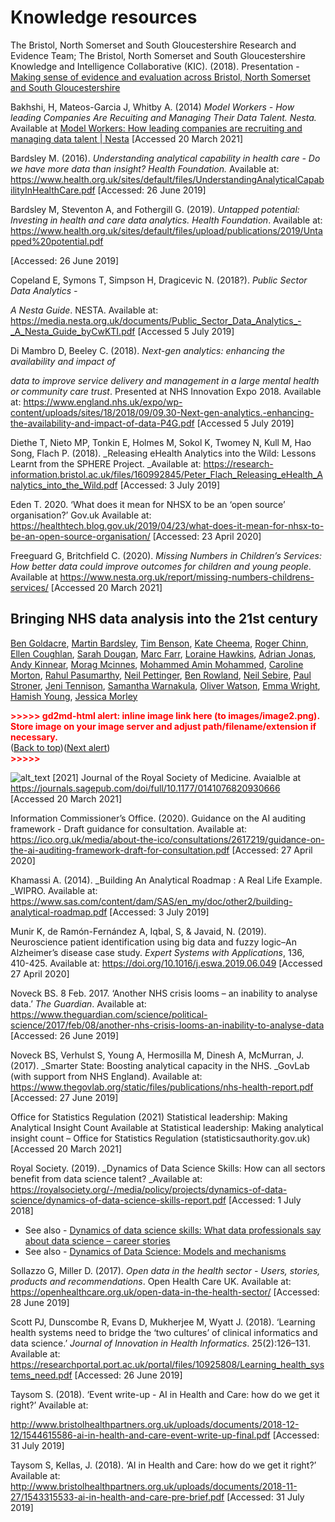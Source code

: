 # Knowledge resources 

The Bristol, North Somerset and South Gloucestershire Research and Evidence Team; The Bristol, North Somerset and South Gloucestershire Knowledge and Intelligence Collaborative (KIC). (2018). Presentation - [Making sense of evidence and evaluation across Bristol, North Somerset and South Gloucestershire](http://www.apcrc.nhs.uk/seminars/presentations/april2018.pptx)

Bakhshi, H, Mateos-Garcia J, Whitby A. (2014) _Model Workers - How leading Companies Are Recuiting and Managing Their Data Talent. Nesta._ Available at [Model Workers: How leading companies are recruiting and managing data talent | Nesta](https://www.nesta.org.uk/report/model-workers-how-leading-companies-are-recruiting-and-managing-data-talent/) [Accessed 20 March 2021]

Bardsley M. (2016). _Understanding analytical capability in health care - Do we have more data than insight? Health Foundation._ Available at: [https://www.health.org.uk/sites/default/files/UnderstandingAnalyticalCapabilityInHealthCare.pdf](https://www.health.org.uk/sites/default/files/UnderstandingAnalyticalCapabilityInHealthCare.pdf) [Accessed: 26 June 2019]

Bardsley M, Steventon A, and Fothergill G. (2019). _Untapped potential: Investing in health and care data analytics. Health Foundation_. Available at:  [https://www.health.org.uk/sites/default/files/upload/publications/2019/Untapped%20potential.pdf](https://www.health.org.uk/sites/default/files/upload/publications/2019/Untapped%20potential.pdf)

[Accessed: 26 June 2019]

Copeland E, Symons T, Simpson H, Dragicevic N. (2018?).  _Public Sector Data Analytics - _

_A Nesta Guide_. NESTA. Available at: [https://media.nesta.org.uk/documents/Public_Sector_Data_Analytics_-_A_Nesta_Guide_byCwKTI.pdf](https://media.nesta.org.uk/documents/Public_Sector_Data_Analytics_-_A_Nesta_Guide_byCwKTI.pdf) [Accessed 5 July 2019]

Di Mambro D, Beeley C. (2018).  _Next-gen analytics: enhancing the availability and impact of_

_data to improve service delivery and management in a large mental health or community care trust_. Presented at NHS Innovation Expo 2018. Available at: [https://www.england.nhs.uk/expo/wp-content/uploads/sites/18/2018/09/09.30-Next-gen-analytics.-enhancing-the-availability-and-impact-of-data-P4G.pdf](https://www.england.nhs.uk/expo/wp-content/uploads/sites/18/2018/09/09.30-Next-gen-analytics.-enhancing-the-availability-and-impact-of-data-P4G.pdf) [Accessed 5 July 2019]

Diethe T, Nieto MP, Tonkin E, Holmes M, Sokol K, Twomey N, Kull M, Hao Song, Flach P.  (2018). _Releasing eHealth Analytics into the Wild: Lessons Learnt from the SPHERE Project. _Available at: [https://research-information.bristol.ac.uk/files/160992845/Peter_Flach_Releasing_eHealth_Analytics_into_the_Wild.pdf](https://research-information.bristol.ac.uk/files/160992845/Peter_Flach_Releasing_eHealth_Analytics_into_the_Wild.pdf) [Accessed: 3 July 2019]

Eden T. 2020. ‘What does it mean for NHSX to be an ‘open source’ organisation?’ Gov.uk Available at: [https://healthtech.blog.gov.uk/2019/04/23/what-does-it-mean-for-nhsx-to-be-an-open-source-organisation/](https://healthtech.blog.gov.uk/2019/04/23/what-does-it-mean-for-nhsx-to-be-an-open-source-organisation/) [Accessed: 23 April 2020]

Freeguard G, Britchfield C. (2020). _Missing Numbers in Children’s Services: How better data could improve outcomes for children and young people_. Available at [https://www.nesta.org.uk/report/missing-numbers-childrens-services/](https://www.nesta.org.uk/report/missing-numbers-childrens-services/for children and young peopleata could improve outcomes for children and young people) [Accessed 20 March 2021]


## Bringing NHS data analysis into the 21st century

[Ben Goldacre](https://journals.sagepub.com/doi/full/10.1177/0141076820930666), [Martin Bardsley](https://journals.sagepub.com/doi/full/10.1177/0141076820930666), [Tim Benson](https://journals.sagepub.com/doi/full/10.1177/0141076820930666), [Kate Cheema](https://journals.sagepub.com/doi/full/10.1177/0141076820930666), [Roger Chinn](https://journals.sagepub.com/doi/full/10.1177/0141076820930666), [Ellen Coughlan](https://journals.sagepub.com/doi/full/10.1177/0141076820930666), [Sarah Dougan](https://journals.sagepub.com/doi/full/10.1177/0141076820930666), [Marc Farr](https://journals.sagepub.com/doi/full/10.1177/0141076820930666), [Loraine Hawkins](https://journals.sagepub.com/doi/full/10.1177/0141076820930666), [Adrian Jonas](https://journals.sagepub.com/doi/full/10.1177/0141076820930666), [Andy Kinnear](https://journals.sagepub.com/doi/full/10.1177/0141076820930666), [Morag Mcinnes](https://journals.sagepub.com/doi/full/10.1177/0141076820930666), [Mohammed Amin Mohammed](https://journals.sagepub.com/doi/full/10.1177/0141076820930666), [Caroline Morton](https://journals.sagepub.com/doi/full/10.1177/0141076820930666), [Rahul Pasumarthy](https://journals.sagepub.com/doi/full/10.1177/0141076820930666), [Neil Pettinger](https://journals.sagepub.com/doi/full/10.1177/0141076820930666), [Ben Rowland](https://journals.sagepub.com/doi/full/10.1177/0141076820930666), [Neil Sebire](https://journals.sagepub.com/doi/full/10.1177/0141076820930666), [Paul Stroner](https://journals.sagepub.com/doi/full/10.1177/0141076820930666), [Jeni Tennison](https://journals.sagepub.com/doi/full/10.1177/0141076820930666), [Samantha Warnakula](https://journals.sagepub.com/doi/full/10.1177/0141076820930666), [Oliver Watson](https://journals.sagepub.com/doi/full/10.1177/0141076820930666), [Emma Wright](https://journals.sagepub.com/doi/full/10.1177/0141076820930666), [Hamish Young](https://journals.sagepub.com/doi/full/10.1177/0141076820930666), [Jessica Morley](https://journals.sagepub.com/doi/full/10.1177/0141076820930666)

<p id="gdcalert2" ><span style="color: red; font-weight: bold">>>>>>  gd2md-html alert: inline image link here (to images/image2.png). Store image on your image server and adjust path/filename/extension if necessary. </span><br>(<a href="#">Back to top</a>)(<a href="#gdcalert3">Next alert</a>)<br><span style="color: red; font-weight: bold">>>>>> </span></p>


![alt_text](images/image2.png "image_tooltip")
 [2021] Journal of the Royal Society of Medicine. Avaialble at [https://journals.sagepub.com/doi/full/10.1177/0141076820930666](https://journals.sagepub.com/doi/full/10.1177/0141076820930666) [Accessed 20 March 2021]

Information Commissioner’s Office. (2020). Guidance on the AI auditing framework - Draft guidance for consultation. Available at: [https://ico.org.uk/media/about-the-ico/consultations/2617219/guidance-on-the-ai-auditing-framework-draft-for-consultation.pdf](https://ico.org.uk/media/about-the-ico/consultations/2617219/guidance-on-the-ai-auditing-framework-draft-for-consultation.pdf) [Accessed: 27 April 2020]

Khamassi A. (2014). _Building An Analytical Roadmap : A Real Life Example. _WIPRO. Available at:  [https://www.sas.com/content/dam/SAS/en_my/doc/other2/building-analytical-roadmap.pdf](https://www.sas.com/content/dam/SAS/en_my/doc/other2/building-analytical-roadmap.pdf) [Accessed: 3 July 2019]

Munir K, de Ramón-Fernández A, Iqbal, S, & Javaid, N. (2019). Neuroscience patient identification using big data and fuzzy logic–An Alzheimer’s disease case study. _Expert Systems with Applications_, 136, 410-425. Available at: [https://doi.org/10.1016/j.eswa.2019.06.049](https://doi.org/10.1016/j.eswa.2019.06.049) [Accessed 27 April 2020]

Noveck BS. 8 Feb. 2017. ‘Another NHS crisis looms – an inability to analyse data.’ _The Guardian_. Available at: [https://www.theguardian.com/science/political-science/2017/feb/08/another-nhs-crisis-looms-an-inability-to-analyse-data](https://www.theguardian.com/science/political-science/2017/feb/08/another-nhs-crisis-looms-an-inability-to-analyse-data) [Accessed: 26 June 2019]

Noveck BS, Verhulst S, Young A, Hermosilla M, Dinesh A, McMurran, J. (2017). _Smarter State: Boosting analytical capacity in the NHS. _GovLab (with support from NHS England). Available at: [https://www.thegovlab.org/static/files/publications/nhs-health-report.pdf](https://www.thegovlab.org/static/files/publications/nhs-health-report.pdf) [Accessed: 27 June 2019]

Office for Statistics Regulation (2021) Statistical leadership: Making Analytical Insight Count Available at Statistical leadership: Making analytical insight count – Office for Statistics Regulation (statisticsauthority.gov.uk) [Accessed 20 March 2021]

 

Royal Society. (2019). _Dynamics of Data Science Skills: How can all sectors benefit from data science talent? _Available at: [https://royalsociety.org/-/media/policy/projects/dynamics-of-data-science/dynamics-of-data-science-skills-report.pdf](https://royalsociety.org/-/media/policy/projects/dynamics-of-data-science/dynamics-of-data-science-skills-report.pdf) [Accessed: 1 July 2018]



* See also - [Dynamics of data science skills: What data professionals say about data science – career stories](https://royalsociety.org/-/media/policy/projects/dynamics-of-data-science/DES5847-3-Data-skills-case-studies-document.pdf)
* See also - [Dynamics of Data Science: Models and mechanisms](https://royalsociety.org/-/media/policy/projects/dynamics-of-data-science/DES5847-2-Data-skills-models-and-mechanisms-document.pdf)

Sollazzo G, Miller D. (2017). _Open data in the health sector - Users, stories, products and recommendations_. Open Health Care UK. Available at: [https://openhealthcare.org.uk/open-data-in-the-health-sector/](https://openhealthcare.org.uk/open-data-in-the-health-sector/) [Accessed: 28 June 2019]

Scott PJ, Dunscombe R, Evans D, Mukherjee M, Wyatt J. (2018). ‘Learning health systems need to bridge the ‘two cultures’ of clinical informatics and data science.’ _Journal of Innovation in Health Informatics_. 25(2):126–131. Available at: [https://researchportal.port.ac.uk/portal/files/10925808/Learning_health_systems_need.pdf](https://researchportal.port.ac.uk/portal/files/10925808/Learning_health_systems_need.pdf) [Accessed: 26 June 2019] 

Taysom S. (2018). ‘Event write-up - AI in Health and Care: how do we get it right?’ Available at:

[http://www.bristolhealthpartners.org.uk/uploads/documents/2018-12-12/1544615586-ai-in-health-and-care-event-write-up-final.pdf](http://www.bristolhealthpartners.org.uk/uploads/documents/2018-12-12/1544615586-ai-in-health-and-care-event-write-up-final.pdf) [Accessed: 31 July 2019]

Taysom S, Kellas, J. (2018). ‘AI in Health and Care: how do we get it right?’ Available at: [http://www.bristolhealthpartners.org.uk/uploads/documents/2018-11-27/1543315533-ai-in-health-and-care-pre-brief.pdf](http://www.bristolhealthpartners.org.uk/uploads/documents/2018-11-27/1543315533-ai-in-health-and-care-pre-brief.pdf) [Accessed: 31 July 2019]

